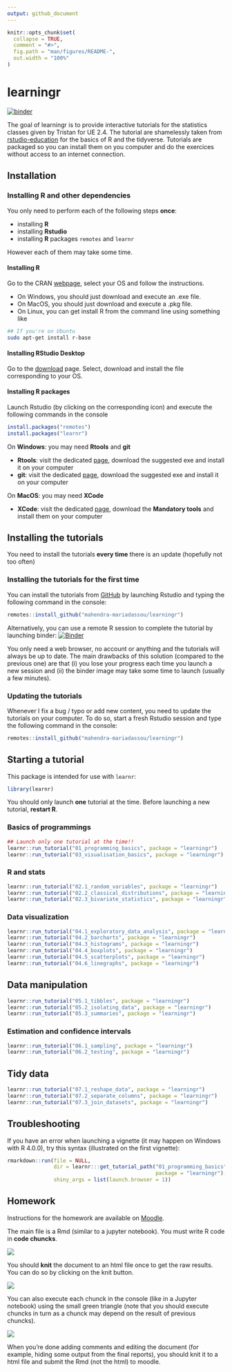 ```yaml
---
output: github_document
---
```


<!-- README.md is generated from README.Rmd. Please edit that file -->

```r
knitr::opts_chunk$set(
  collapse = TRUE,
  comment = "#>",
  fig.path = "man/figures/README-",
  out.width = "100%"
)
```

# learningr

<!-- badges: start -->
[![binder](https://github.com/mahendra-mariadassou/learningr/workflows/binder/badge.svg)](https://mybinder.org/v2/gh/mahendra-mariadassou/learningr/master)
<!-- badges: end -->

The goal of learningr is to provide interactive tutorials for the statistics classes given by Tristan for UE 2.4. The tutorial are shamelessly taken from [rstudio-education](https://rstudio.cloud/learn/primers) for the basics of R and the tidyverse. Tutorials are packaged so you can install them on you computer and do the exercices without access to an internet connection. 

## Installation

### Installing R and other dependencies

You only need to perform each of the following steps **once**:

- installing **R** 
- installing **Rstudio**
- installing **R** packages `remotes` and `learnr`

However each of them may take some time. 

#### Installing R

Go to the CRAN [webpage](https://cran.r-project.org/), select your OS and follow the instructions. 

- On Windows, you should just download and execute an .exe file. 
- On MacOS, you should just download and execute a .pkg file. 
- On Linux, you can get install R from the command line using something like

```bash
## If you're on Ubuntu
sudo apt-get install r-base
```

#### Installing RStudio Desktop

Go to the [download](https://rstudio.com/products/rstudio/download/#download) page. Select, download and install the file corresponding to your OS. 

#### Installing R packages

Launch Rstudio (by clicking on the corresponding icon) and execute the following commands in the console

```r
install.packages("remotes") 
install.packages("learnr") 
```

On **Windows**: you may need **Rtools** and **git** 

- **Rtools**: visit the dedicated [page](https://cran.r-project.org/bin/windows/Rtools/), download the suggested exe and install it on your computer
- **git**: visit the dedicated [page](https://git-scm.com/download/win), download the suggested exe and install it on your computer

On **MacOS**: you may need **XCode** 

- **XCode**: visit the dedicated [page](https://mac.r-project.org/tools/), download the **Mandatory tools** and install them on your computer

## Installing the tutorials

You need to install the tutorials **every time** there is an update (hopefully not too often)

### Installing the tutorials for the first time

You can install the tutorials from [GitHub](https://github.com/) by launching Rstudio and typing the following command in the console:

``` r
remotes::install_github("mahendra-mariadassou/learningr")
```

Alternatively, you can use a remote R session to complete the tutorial by launching binder:  [![Binder](https://mybinder.org/badge_logo.svg)](https://mybinder.org/v2/gh/mahendra-mariadassou/learningr/master?urlpath=rstudio)

You only need a web browser, no account or anything and the tutorials will always be up to date. The main drawbacks of this solution (compared to the previous one) are that (i) you lose your progress each time you launch a new session and (ii) the binder image may take some time to launch (usually a few minutes). 

### Updating the tutorials

Whenever I fix a bug / typo or add new content, you need to update the tutorials on your computer. To do so, start a fresh Rstudio session and type the following command in the console:

``` r
remotes::install_github("mahendra-mariadassou/learningr")
```

## Starting a tutorial

This package is intended for use with `learnr`:

```r
library(learnr)
```

You should only launch **one** tutorial at the time. Before launching a new tutorial, **restart R**. 

### Basics of programmings 

```r
## Launch only one tutorial at the time!!
learnr::run_tutorial("01_programming_basics", package = "learningr")
learnr::run_tutorial("03_visualisation_basics", package = "learningr")
```

### R and stats

```r
learnr::run_tutorial("02.1_random_variables", package = "learningr")
learnr::run_tutorial("02.2_classical_distributions", package = "learningr")
learnr::run_tutorial("02.3_bivariate_statistics", package = "learningr")
```

### Data visualization

```r
learnr::run_tutorial("04.1_exploratory_data_analysis", package = "learningr")
learnr::run_tutorial("04.2_barcharts", package = "learningr")
learnr::run_tutorial("04.3_histograms", package = "learningr")
learnr::run_tutorial("04.4_boxplots", package = "learningr")
learnr::run_tutorial("04.5_scatterplots", package = "learningr")
learnr::run_tutorial("04.6_linegraphs", package = "learningr")
```

## Data manipulation

```r
learnr::run_tutorial("05.1_tibbles", package = "learningr")
learnr::run_tutorial("05.2_isolating_data", package = "learningr")
learnr::run_tutorial("05.3_summaries", package = "learningr")
```

### Estimation and confidence intervals

```r
learnr::run_tutorial("06.1_sampling", package = "learningr")
learnr::run_tutorial("06.2_testing", package = "learningr")
```

## Tidy data

```r
learnr::run_tutorial("07.1_reshape_data", package = "learningr")
learnr::run_tutorial("07.2_separate_columns", package = "learningr")
learnr::run_tutorial("07.3_join_datasets", package = "learningr")
```

## Troubleshooting

If you have an error when launching a vignette (it may happen on Windows with R 4.0.0), try this syntax (illustrated on the first vignette):

```r
rmarkdown::run(file = NULL, 
               dir = learnr:::get_tutorial_path("01_programming_basics",  
                                                package = "learningr"), 
               shiny_args = list(launch.browser = 1))
```

## Homework 

Instructions for the homework are available on [Moodle](https://moodle.u-paris.fr/mod/assign/view.php?id=461131). 

The main file is a Rmd (similar to a jupyter notebook). You must write R code in **code chuncks**. 

![](inst/images/chunk-parts.png)

You should **knit** the document to an html file once to get the raw results. You can do so by clicking on the knit button. 

![](inst/images/knit_button.png)

You can also execute each chunck in the console (like in a Jupyter notebook) using the small green triangle (note that you should execute chuncks in turn as a chunck may depend on the result of previous chuncks). 

![](inst/images/run_code.png)

When you're done adding comments and editing the document (for example, hiding some output from the final reports), you should knit it to a html file and submit the Rmd (not the html) to moodle. 
